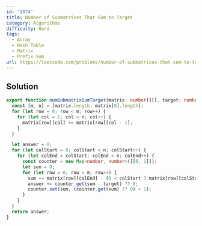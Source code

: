 ```yaml
---
id: '1074'
title: Number of Submatrices That Sum to Target
category: Algorithms
difficulty: Hard
tags:
  - Array
  - Hash Table
  - Matrix
  - Prefix Sum
url: https://leetcode.com/problems/number-of-submatrices-that-sum-to-target
---
```


## Solution

```typescript showLineNumbers
export function numSubmatrixSumTarget(matrix: number[][], target: number): number {
  const [m, n] = [matrix.length, matrix[0].length];
  for (let row = 0; row < m; row++) {
    for (let col = 1; col < n; col++) {
      matrix[row][col] += matrix[row][col - 1];
    }
  }

  let answer = 0;
  for (let colStart = 0; colStart < n; colStart++) {
    for (let colEnd = colStart; colEnd < n; colEnd++) {
      const counter = new Map<number, number>([[0, 1]]);
      let sum = 0;
      for (let row = 0; row < m; row++) {
        sum += matrix[row][colEnd] - (0 < colStart ? matrix[row][colStart - 1] : 0);
        answer += counter.get(sum - target) ?? 0;
        counter.set(sum, (counter.get(sum) ?? 0) + 1);
      }
    }
  }
  return answer;
}
```

